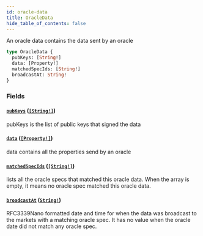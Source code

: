 ```yaml
---
id: oracle-data
title: OracleData
hide_table_of_contents: false
---
```



An oracle data contains the data sent by an oracle

```graphql
type OracleData {
  pubKeys: [String!]
  data: [Property!]
  matchedSpecIds: [String!]
  broadcastAt: String!
}
```


### Fields

#### [`pubKeys`](#) ([`[String!]`](/mainnet/api/graphql/scalars/string))

pubKeys is the list of public keys that signed the data


#### [`data`](#) ([`[Property!]`](/mainnet/api/graphql/objects/property))

data contains all the properties send by an oracle


#### [`matchedSpecIds`](#) ([`[String!]`](/mainnet/api/graphql/scalars/string))

lists all the oracle specs that matched this oracle data.
When the array is empty, it means no oracle spec matched this oracle data.


#### [`broadcastAt`](#) ([`String!`](/mainnet/api/graphql/scalars/string))

RFC3339Nano formatted date and time for when the data was broadcast to the markets
with a matching oracle spec.
It has no value when the oracle date did not match any oracle spec.




